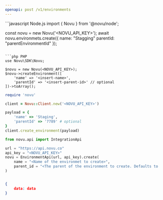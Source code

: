 ```yaml
---
openapi: post /v1/environments
---
```


<RequestExample>
```javascript Node.js
import { Novu } from '@novu/node';

const novu = new Novu('<NOVU_API_KEY>');
await novu.environmets.create({
  name: "Stagging"
  parentId: "parentEnvironmentId"
});
```

```php PHP
use Novu\SDK\Novu;

$novu = new Novu(<NOVU_API_KEY>);
$novu->createEnvironment([
    'name' => '<insert-name>',
    'parentId' => '<insert-parent-id>' // optional
])->toArray();
```

```ruby Ruby
require 'novu'

client = Novu::Client.new('<NOVU_API_KEY>')

payload = {
    'name' => 'Staging',
    'parentId' => '7789' # optional
}
client.create_environment(payload)
```

```python Python
from novu.api import IntegrationApi

url = "https://api.novu.co"
api_key = "<NOVU_API_KEY>"
novu = EnvironmentApi(url, api_key).create(
    name = "<Name of the environmet to create>",
    parent_id = "<The parent of the environment to create. Defaults to None.>",
)
```

```java Java

```

</RequestExample>

<ResponseExample>

```json Response
{
    data: data
}
```

</ResponseExample>